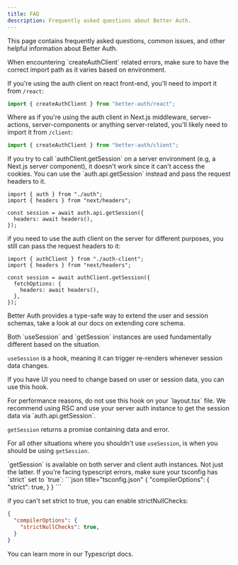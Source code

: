 ```yaml
---
title: FAQ
description: Frequently asked questions about Better Auth.
---
```


This page contains frequently asked questions, common issues, and other helpful information about Better Auth.

<Accordions>
  <Accordion title="Auth client not working">
  When encountering `createAuthClient` related errors, make sure to have the correct import path as it varies based on environment.

If you're using the auth client on react front-end, you'll need to import it from `/react`:

```ts title="component.ts"
import { createAuthClient } from "better-auth/react";
```

Where as if you're using the auth client in Next.js middleware, server-actions, server-components or anything server-related, you'll likely need to import it from `/client`:

```ts title="server.ts"
import { createAuthClient } from "better-auth/client";
```

</Accordion>

<Accordion title="getSession not working">
If you try to call `authClient.getSession` on a server environment (e.g, a Next.js server component), it doesn't work since it can't access the cookies. You can use the `auth.api.getSession` instead and pass the request headers to it.

```tsx title="server.tsx"
import { auth } from "./auth";
import { headers } from "next/headers";

const session = await auth.api.getSession({
  headers: await headers(),
});
```

if you need to use the auth client on the server for different purposes, you still can pass the request headers to it:

```tsx title="server.tsx"
import { authClient } from "./auth-client";
import { headers } from "next/headers";

const session = await authClient.getSession({
  fetchOptions: {
    headers: await headers(),
  },
});
```
</Accordion>

<Accordion title="Adding custom fields to the users table">

Better Auth provides a type-safe way to extend the user and session schemas, take a look at our docs on <Link href="/docs/concepts/database#extending-core-schema">extending core schema</Link>.

</Accordion>

<Accordion title="Difference between getSession and useSession">
Both `useSession` and `getSession` instances are used fundamentally different based on the situation.

`useSession` is a hook, meaning it can trigger re-renders whenever session data changes.

If you have UI you need to change based on user or session data, you can use this hook.

<Callout type="warn">
  For performance reasons, do not use this hook on your `layout.tsx` file. We
  recommend using RSC and use your server auth instance to get the session data
  via `auth.api.getSession`.
</Callout>

`getSession` returns a promise containing data and error.

For all other situations where you shouldn't use `useSession`, is when you should be using `getSession`.

<Callout type="info">
   `getSession` is available on both server and client auth instances.
   Not just the latter.
</Callout>
</Accordion>

<Accordion title="Common Typescript Errors">
If you're facing typescript errors, make sure your tsconfig has `strict` set to `true`:
```json title="tsconfig.json"
{
  "compilerOptions": {
    "strict": true,
  }
}
```

if you can't set strict to true, you can enable strictNullChecks:
```json title="tsconfig.json"
{
  "compilerOptions": {
    "strictNullChecks": true,
  }
}
```

You can learn more in our <Link href="/docs/concepts/typescript#typescript-config">Typescript docs</Link>.
</Accordion>

</Accordions>
